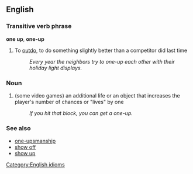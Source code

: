 ==English==

===Transitive verb phrase===
'''one up''', '''one-up'''
#To [[outdo]], to do something slightly better than a competitor did last time
#:''Every year the neighbors try to one-up each other with their holiday light displays.''
===Noun===
#(some video games) an additional life or an object that increases the player's number of chances or "lives" by one
#:''If you hit that block, you can get a one-up.''

===See also===
*[[one-upsmanship]]
*[[show off]]
*[[show up]]

[[Category:English idioms]]
